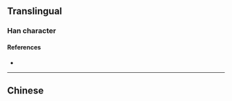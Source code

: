 {{character info/new}}
==Translingual==

===Han character===
{{Han char|rn=85|rad=水|as=11|sn=14|four=38127|canj=EOAH|ids=⿰氵𬀷}}

====References====
* {{Han ref|kx=0646.150|dkj=18151|dj=1055.130|hdz=31724.100|uh=6F21|ud=28449|bh=E2B9|bd=58041}}

----

==Chinese==
{{zh-see|湯|a}}